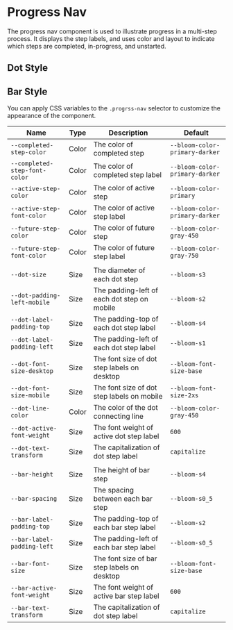 
# Progress Nav

The progress nav component is used to illustrate progress in a multi-step process. It displays the step labels, and uses color and layout to indicate which steps are completed, in-progress, and unstarted.

## Dot Style

<Canvas>
  <Story id="navigation-progress-nav--default" />
</Canvas>

## Bar Style

<Canvas>
  <Story id="navigation-progress-nav--bar-style" />
</Canvas>

You can apply CSS variables to the `.progrss-nav` selector to customize the appearance of the component.

| Name                          | Type  | Description                                 | Default                        |
| ----------------------------- | ----- | ------------------------------------------- | ------------------------------ |
| `--completed-step-color`      | Color | The color of completed step                 | `--bloom-color-primary-darker` |
| `--completed-step-font-color` | Color | The color of completed step label           | `--bloom-color-primary-darker` |
| `--active-step-color`         | Color | The color of active step                    | `--bloom-color-primary`        |
| `--active-step-font-color`    | Color | The color of active step label              | `--bloom-color-primary-darker` |
| `--future-step-color`         | Color | The color of future step                    | `--bloom-color-gray-450`       |
| `--future-step-font-color`    | Color | The color of future step label              | `--bloom-color-gray-750`       |
|                               |       |                                             |                                |
| `--dot-size`                  | Size  | The diameter of each dot step               | `--bloom-s3`                   |
| `--dot-padding-left-mobile`   | Size  | The padding-left of each dot step on mobile | `--bloom-s2`                   |
| `--dot-label-padding-top`     | Size  | The padding-top of each dot step label      | `--bloom-s4`                   |
| `--dot-label-padding-left`    | Size  | The padding-left of each dot step label     | `--bloom-s1`                   |
| `--dot-font-size-desktop`     | Size  | The font size of dot step labels on desktop | `--bloom-font-size-base`       |
| `--dot-font-size-mobile`      | Size  | The font size of dot step labels on mobile  | `--bloom-font-size-2xs`        |
| `--dot-line-color`            | Color | The color of the dot connecting line        | `--bloom-color-gray-450`       |
| `--dot-active-font-weight`    | Size  | The font weight of active dot step label    | `600`                          |
| `--dot-text-transform`        | Size  | The capitalization of dot step label        | `capitalize`                   |
|                               |       |                                             |                                |
| `--bar-height`                | Size  | The height of bar step                      | `--bloom-s4`                   |
| `--bar-spacing`               | Size  | The spacing between each bar step           | `--bloom-s0_5`                 |
| `--bar-label-padding-top`     | Size  | The padding-top of each bar step label      | `--bloom-s2`                   |
| `--bar-label-padding-left`    | Size  | The padding-left of each bar step label     | `--bloom-s0_5`                 |
| `--bar-font-size`             | Size  | The font size of bar step labels on desktop | `--bloom-font-size-base`       |
| `--bar-active-font-weight`    | Size  | The font weight of active bar step label    | `600`                          |
| `--bar-text-transform`        | Size  | The capitalization of dot step label        | `capitalize`                   |
